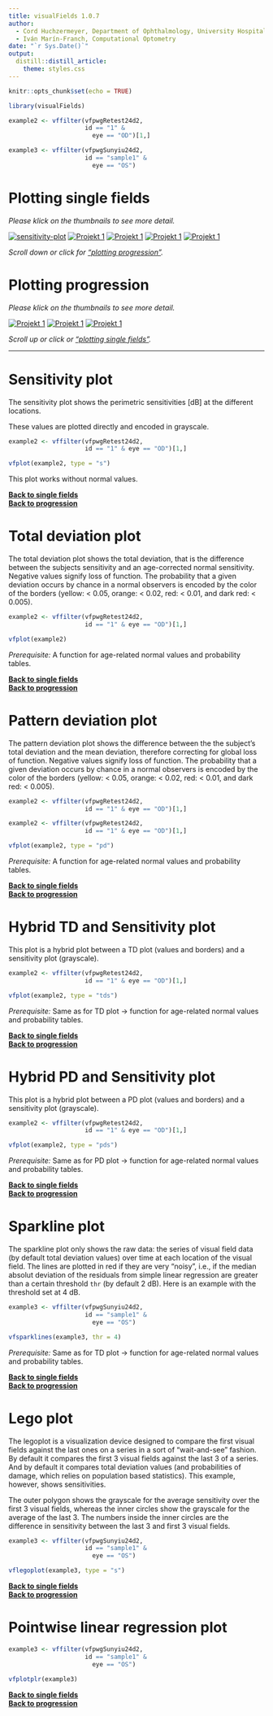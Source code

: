 ```yaml
---
title: visualFields 1.0.7
author:
  - Cord Huchzermeyer, Department of Ophthalmology, University Hospital Erlangen
  - Iván Marín-Franch, Computational Optometry
date: "`r Sys.Date()`"
output:   
  distill::distill_article:
    theme: styles.css
---
```


```r
knitr::opts_chunk$set(echo = TRUE)

library(visualFields)

example2 <- vffilter(vfpwgRetest24d2, 
                     id == "1" & 
                       eye == "OD")[1,]

example3 <- vffilter(vfpwgSunyiu24d2, 
                     id == "sample1" & 
                       eye == "OS")

```

# Plotting single fields

*Please klick on the thumbnails to see more detail.*

[![sensitivity-plot](thumbnails/sensitivity.png)](#sensitivity-plot)
[![Projekt 1](thumbnails/total_deviation.png)](#total-deviation-plot)
[![Projekt 1](thumbnails/pattern_deviation.png)](#pattern-deviation-plot)
[![Projekt 1](thumbnails/td_sens.png)](#hybrid-td-and-sensitivity-plot)
[![Projekt 1](thumbnails/pd_sens.png)](#hybrid-pd-and-sensitivity-plot)

*Scroll down or click for ["plotting progression"](#plotting-progression).*

# Plotting progression

*Please klick on the thumbnails to see more detail.*

[![Projekt 1](thumbnails/spark.png)](#sparkline-plot)
[![Projekt 1](thumbnails/lego.png)](#lego-plot)
[![Projekt 1](thumbnails/plr.png)](#pointwise-linear-regression-plot)

*Scroll up or click or ["plotting single fields"](#plotting-single-fields).*

---

# Sensitivity plot

The sensitivity plot shows the perimetric sensitivities [dB] at the different locations.

These values are plotted directly and encoded in grayscale.

```r

example2 <- vffilter(vfpwgRetest24d2, 
                     id == "1" & eye == "OD")[1,]

vfplot(example2, type = "s")

```

This plot works without normal values.

[**Back to single fields**](#plotting-single-fields)
<br>
[**Back to progression**](#plotting-progression)

# Total deviation plot

The total deviation plot shows the total deviation, that is the difference between the subjects sensitivity and an age-corrected normal sensitivity. Negative values signify loss of function. The probability that a given deviation occurs by chance in a normal observers is encoded by the color of the borders (yellow: < 0.05, orange: < 0.02, red: < 0.01, and dark red: < 0.005).

```r

example2 <- vffilter(vfpwgRetest24d2, 
                     id == "1" & eye == "OD")[1,]

vfplot(example2)

```

*Prerequisite:* A function for age-related normal values and probability tables. 

[**Back to single fields**](#plotting-single-fields)
<br>
[**Back to progression**](#plotting-progression)

# Pattern deviation plot

The pattern deviation plot shows the difference between the the subject's total deviation and the mean deviation, therefore correcting for global loss of function. Negative values signify loss of function. The probability that a given deviation occurs by chance in a normal observers is encoded by the color of the borders (yellow: < 0.05, orange: < 0.02, red: < 0.01, and dark red: < 0.005).

```r

example2 <- vffilter(vfpwgRetest24d2, 
                     id == "1" & eye == "OD")[1,]

example2 <- vffilter(vfpwgRetest24d2, 
                     id == "1" & eye == "OD")[1,]

vfplot(example2, type = "pd")

```

*Prerequisite:* A function for age-related normal values and probability tables. 

[**Back to single fields**](#plotting-single-fields)
<br>
[**Back to progression**](#plotting-progression)

# Hybrid TD and Sensitivity plot

This plot is a hybrid plot between a TD plot (values and borders) and a sensitivity plot (grayscale).

```r

example2 <- vffilter(vfpwgRetest24d2, 
                     id == "1" & eye == "OD")[1,]

vfplot(example2, type = "tds")

```

*Prerequisite:* Same as for TD plot -> function for age-related normal values and probability tables. 

[**Back to single fields**](#plotting-single-fields)
<br>
[**Back to progression**](#plotting-progression)

# Hybrid PD and Sensitivity plot

This plot is a hybrid plot between a PD plot (values and borders) and a sensitivity plot (grayscale).

```r

example2 <- vffilter(vfpwgRetest24d2, 
                     id == "1" & eye == "OD")[1,]

vfplot(example2, type = "pds")

```

*Prerequisite:* Same as for PD plot -> function for age-related normal values and probability tables. 

[**Back to single fields**](#plotting-single-fields)
<br>
[**Back to progression**](#plotting-progression)

# Sparkline plot

The sparkline plot only shows the raw data: the series of visual field data (by default total deviation values) over time at each location of the visual field. The lines are plotted in red if they are very "noisy", i.e., if the median absolut deviation of the residuals from simple linear regression are greater than a certain threshold `thr` (by default 2 dB). Here is an example with the threshold set at 4 dB.

```r

example3 <- vffilter(vfpwgSunyiu24d2, 
                     id == "sample1" & 
                       eye == "OS")

vfsparklines(example3, thr = 4)

```

*Prerequisite:* Same as for TD plot -> function for age-related normal values and probability tables. 

[**Back to single fields**](#plotting-single-fields)
<br>
[**Back to progression**](#plotting-progression)

# Lego plot

The legoplot is a visualization device designed to compare the first visual fields against the last ones on a series in a sort of "wait-and-see" fashion. By default it compares the first 3 visual fields against the last 3 of a series. And by default it compares total deviation values (and probabilities of damage, which relies on population based statistics). This example, however, shows sensitivities.

The outer polygon shows the grayscale for the average sensitivity over the first 3 visual fields, whereas the inner circles show the grayscale for the average of the last 3. The numbers inside the inner circles are the difference in sensitivity between the last 3 and first 3 visual fields.

```r

example3 <- vffilter(vfpwgSunyiu24d2, 
                     id == "sample1" & 
                       eye == "OS")

vflegoplot(example3, type = "s")

```

[**Back to single fields**](#plotting-single-fields)
<br>
[**Back to progression**](#plotting-progression)

# Pointwise linear regression plot

```r

example3 <- vffilter(vfpwgSunyiu24d2, 
                     id == "sample1" & 
                       eye == "OS")

vfplotplr(example3)

```

[**Back to single fields**](#plotting-single-fields)
<br>
[**Back to progression**](#plotting-progression)